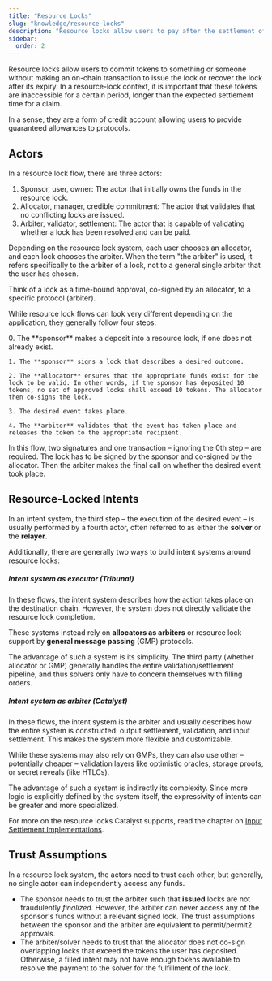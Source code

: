 ```yaml
---
title: "Resource Locks"
slug: "knowledge/resource-locks"
description: "Resource locks allow users to pay after the settlement of their desired asset has taken place. This improves the user experience and makes cross-chain actions more seamless."
sidebar:
  order: 2
---
```


Resource locks allow users to commit tokens to something or someone without making an on-chain transaction to issue the lock or recover the lock after its expiry. In a resource-lock context, it is important that these tokens are inaccessible for a certain period, longer than the expected settlement time for a claim.

In a sense, they are a form of credit account allowing users to provide guaranteed allowances to protocols.

## Actors

In a resource lock flow, there are three actors:
1. Sponsor, user, owner: The actor that initially owns the funds in the resource lock.
2. Allocator, manager, credible commitment: The actor that validates that no conflicting locks are issued.
3. Arbiter, validator, settlement: The actor that is capable of validating whether a lock has been resolved and can be paid.

Depending on the resource lock system, each user chooses an allocator, and each lock chooses the arbiter. When the term "the arbiter" is used, it refers specifically to the arbiter of a lock, not to a general single arbiter that the user has chosen.

Think of a lock as a time-bound approval, co-signed by an allocator, to a specific protocol (arbiter).

While resource lock flows can look very different depending on the application, they generally follow four steps:


<Card>
  <Steps>
    0. The **sponsor** makes a deposit into a resource lock, if one does not already exist.

    1. The **sponsor** signs a lock that describes a desired outcome.

    2. The **allocator** ensures that the appropriate funds exist for the lock to be valid. In other words, if the sponsor has deposited 10 tokens, no set of approved locks shall exceed 10 tokens. The allocator then co-signs the lock.

    3. The desired event takes place.

    4. The **arbiter** validates that the event has taken place and releases the token to the appropriate recipient.
  </Steps>
</Card>

In this flow, two signatures and one transaction – ignoring the 0th step – are required. The lock has to be signed by the sponsor and co-signed by the allocator. Then the arbiter makes the final call on whether the desired event took place.

## Resource-Locked Intents

In an intent system, the third step – the execution of the desired event – is usually performed by a fourth actor, often referred to as either the **solver** or the **relayer**.

Additionally, there are generally two ways to build intent systems around resource locks:

##### Intent system as *executor* (Tribunal)

In these flows, the intent system describes how the action takes place on the destination chain. However, the system does not directly validate the resource lock completion.

These systems instead rely on **allocators as arbiters** or resource lock support by **general message passing** (GMP) protocols.

The advantage of such a system is its simplicity. The third party (whether allocator or GMP) generally handles the entire validation/settlement pipeline, and thus solvers only have to concern themselves with filling orders.

##### Intent system as *arbiter* (Catalyst)

In these flows, the intent system is the arbiter and usually describes how the entire system is constructed: output settlement, validation, and input settlement. This makes the system more flexible and customizable.

While these systems may also rely on GMPs, they can also use other – potentially cheaper – validation layers like optimistic oracles, storage proofs, or secret reveals (like HTLCs).

The advantage of such a system is indirectly its complexity. Since more logic is explicitly defined by the system itself, the expressivity of intents can be greater and more specialized.

For more on the resource locks Catalyst supports, read the chapter on [Input Settlement Implementations](/architecture/input).

## Trust Assumptions

In a resource lock system, the actors need to trust each other, but generally, no single actor can independently access any funds.
- The sponsor needs to trust the arbiter such that **issued** locks are not fraudulently *finalized*. However, the arbiter can never access any of the sponsor's funds without a relevant signed lock. The trust assumptions between the sponsor and the arbiter are equivalent to permit/permit2 approvals.
- The arbiter/solver needs to trust that the allocator does not co-sign overlapping locks that exceed the tokens the user has deposited. Otherwise, a filled intent may not have enough tokens available to resolve the payment to the solver for the fulfillment of the lock.
